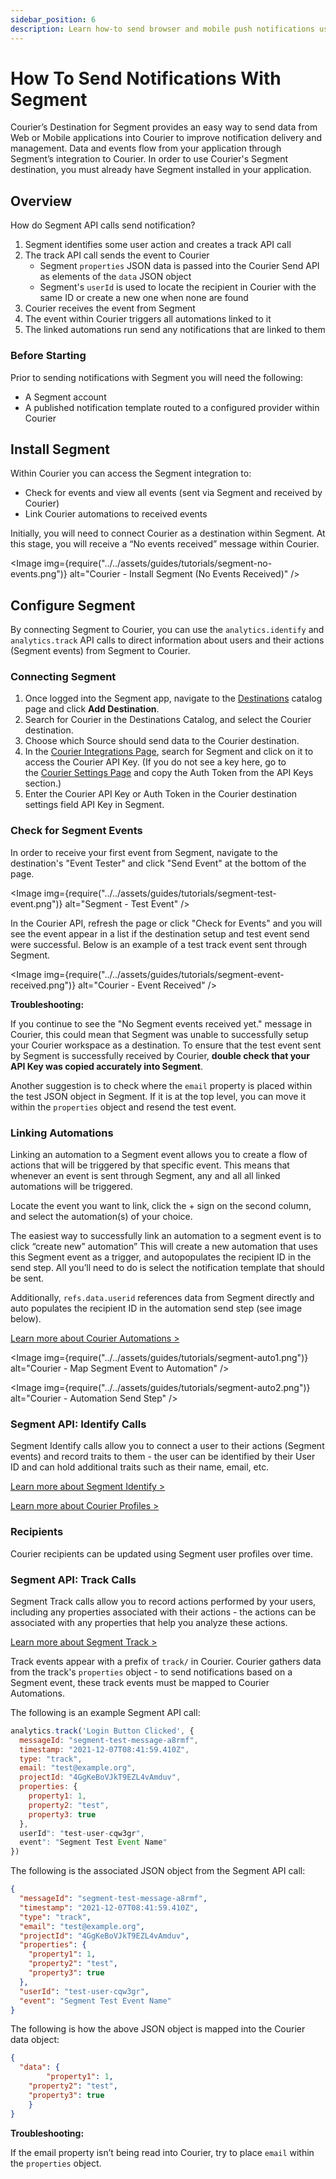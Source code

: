 ```yaml
---
sidebar_position: 6
description: Learn how-to send browser and mobile push notifications using Segment and Courier.
---
```



# How To Send Notifications With Segment

Courier’s Destination for Segment provides an easy way to send data from Web or Mobile applications into Courier to improve notification delivery and management. Data and events flow from your application through Segment’s integration to Courier. In order to use Courier's Segment destination, you must already have Segment installed in your application.

## Overview

How do Segment API calls send notification?

1. Segment identifies some user action and creates a track API call
2. The track API call sends the event to Courier
    - Segment `properties` JSON data is passed into the Courier Send API as elements of the `data` JSON object
    - Segment's `userId` is used to locate the recipient in Courier with the same ID or create a new one when none are found
3. Courier receives the event from Segment
4. The event within Courier triggers all automations linked to it
5. The linked automations run send any notifications that are linked to them

### Before Starting

Prior to sending notifications with Segment you will need the following:

- A Segment account
- A published notification template routed to a configured provider within Courier

## Install Segment

Within Courier you can access the Segment integration to:

- Check for events and view all events (sent via Segment and received by Courier)
- Link Courier automations to received events

Initially, you will need to connect Courier as a destination within Segment. At this stage, you will receive a “No events received” message within Courier.

<Image
  img={require("../../assets/guides/tutorials/segment-no-events.png")}
  alt="Courier - Install Segment (No Events Received)"
/>

## Configure Segment

By connecting Segment to Courier, you can use the `analytics.identify` and `analytics.track` API calls to direct information about users and their actions (Segment events) from Segment to Courier.

### Connecting Segment

1. Once logged into the Segment app, navigate to the [Destinations](https://app.segment.com/courier-shreya/destinations) catalog page and click **Add Destination**.
2. Search for Courier in the Destinations Catalog, and select the Courier destination.
3. Choose which Source should send data to the Courier destination.
4. In the [Courier Integrations Page](https://app.courier.com/integrations), search for Segment and click on it to access the Courier API Key.  (If you do not see a key here, go to the [Courier Settings Page](https://app.courier.com/settings) and copy the Auth Token from the API Keys section.)
5. Enter the Courier API Key or Auth Token in the Courier destination settings field API Key in Segment.

### Check for Segment Events

In order to receive your first event from Segment, navigate to the destination's "Event Tester" and click "Send Event" at the bottom of the page.

<Image
  img={require("../../assets/guides/tutorials/segment-test-event.png")}
  alt="Segment - Test Event"
/>

In the Courier API, refresh the page or click "Check for Events" and you will see the event appear in a list if the destination setup and test event send were successful. Below is an example of a test track event sent through Segment.

<Image
  img={require("../../assets/guides/tutorials/segment-event-received.png")}
  alt="Courier - Event Received"
/>

**Troubleshooting:**

If you continue to see the "No Segment events received yet." message in Courier, this could mean that Segment was unable to successfully setup your Courier workspace as a destination. To ensure that the test event sent by Segment is successfully received by Courier, **double check that your API Key was copied accurately into Segment**.

Another suggestion is to check where the `email` property is placed within the test JSON object in Segment. If it is at the top level, you can move it within the `properties` object and resend the test event.

### Linking Automations

Linking an automation to a Segment event allows you to create a flow of actions that will be triggered by that specific event. This means that whenever an event is sent through Segment, any and all all linked automations will be triggered.

Locate the event you want to link, click the + sign on the second column, and select the automation(s) of your choice. 

The easiest way to successfully link an automation to a segment event is to click “create new” automation” This will create a new automation that uses this Segment event as a trigger, and autopopulates the recipient ID in the send step. All you’ll need to do is select the notification template that should be sent.

Additionally, `refs.data.userid` references data from Segment directly and auto populates the recipient ID in the automation send step (see image below).

[Learn more about Courier Automations >](./how-to-automate-message-sequences.mdx)

<Image
  img={require("../../assets/guides/tutorials/segment-auto1.png")}
  alt="Courier - Map Segment Event to Automation"
/>

<Image
  img={require("../../assets/guides/tutorials/segment-auto2.png")}
  alt="Courier - Automation Send Step"
/>

### Segment API: Identify Calls

Segment Identify calls allow you to connect a user to their actions (Segment events) and record traits to them - the user can be identified by their User ID and can hold additional traits such as their name, email, etc.

[Learn more about Segment Identify >](https://segment.com/docs/connections/spec/identify/)

[Learn more about Courier Profiles >](../../reference/profiles/intro.mdx)

### Recipients

Courier recipients can be updated using Segment user profiles over time.

### Segment API: Track Calls

Segment Track calls allow you to record actions performed by your users, including any properties associated with their actions - the actions can be associated with any properties that help you analyze these actions.

[Learn more about Segment Track >](https://segment.com/docs/connections/spec/track/)

Track events appear with a prefix of `track/` in Courier. Courier gathers data from the track's `properties` object - to send notifications based on a Segment event, these track events must be mapped to Courier Automations.

The following is an example Segment API call:

```jsx
analytics.track('Login Button Clicked', {
  messageId: "segment-test-message-a8rmf",
  timestamp: "2021-12-07T08:41:59.410Z",
  type: "track",
  email: "test@example.org",
  projectId: "4GgKeBoVJkT9EZL4vAmduv",
  properties: {
    property1: 1,
    property2: "test",
    property3: true
  },
  userId": "test-user-cqw3gr",
  event": "Segment Test Event Name"
})
```

The following is the associated JSON object from the Segment API call:

```json
{
  "messageId": "segment-test-message-a8rmf",
  "timestamp": "2021-12-07T08:41:59.410Z",
  "type": "track",
  "email": "test@example.org",
  "projectId": "4GgKeBoVJkT9EZL4vAmduv",
  "properties": {
    "property1": 1,
    "property2": "test",
    "property3": true
  },
  "userId": "test-user-cqw3gr",
  "event": "Segment Test Event Name"
}
```

The following is how the above JSON object is mapped into the Courier data object:

```json
{
  "data": {
		"property1": 1,
    "property2": "test",
    "property3": true
	}
}
```

**Troubleshooting:**

If the email property isn’t being read into Courier, try to place `email` within the `properties` object.